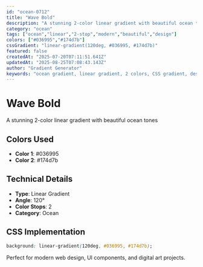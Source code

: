 ```yaml
---
id: "ocean-0712"
title: "Wave Bold"
description: "A stunning 2-color linear gradient with beautiful ocean tones"
category: "ocean"
tags: ["ocean","linear","2-stop","modern","beautiful","design"]
colors: ["#036995","#174d7b"]
cssGradient: "linear-gradient(120deg, #036995, #174d7b)"
featured: false
createdAt: "2025-07-20T07:11:51.641Z"
updatedAt: "2025-08-25T07:08:43.143Z"
author: "Gradient Generator"
keywords: "ocean gradient, linear gradient, 2 colors, CSS gradient, design, #036995, #174d7b"
---
```


# Wave Bold

A stunning 2-color linear gradient with beautiful ocean tones

## Colors Used
- **Color 1**: #036995
- **Color 2**: #174d7b

## Technical Details
- **Type**: Linear Gradient
- **Angle**: 120°
- **Color Stops**: 2
- **Category**: Ocean

## CSS Implementation
```css
background: linear-gradient(120deg, #036995, #174d7b);
```

Perfect for modern web design, UI components, and digital art projects.
